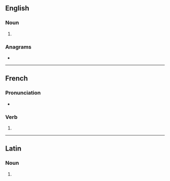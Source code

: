 ==English==

===Noun===
{{head|en|noun plural form}}

# {{plural of|orchestra|lang=en}}

===Anagrams===
* {{anagrams|en|carthorses|horsecarts}}

----

==French==

===Pronunciation===
* {{IPA|lang=fr|/ɔʁ.kɛs.tʁa/}}

===Verb===
{{head|fr|verb form}}

# {{inflection of|orchestrer||2|s|phis|lang=fr}}

----

==Latin==

===Noun===
{{la-noun-form|orchēstrās}}

# {{inflection of|orchēstra||acc|p|lang=la}}